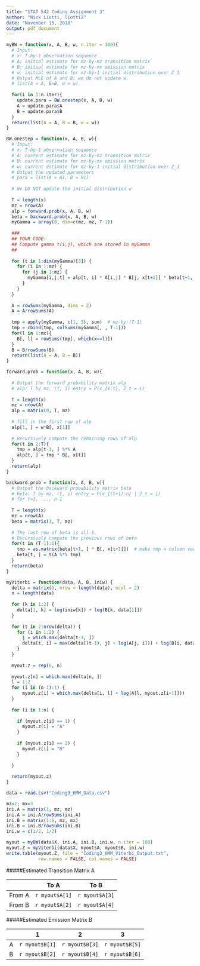 ---
title: "STAT 542 Coding Assignment 3"
author: "Nick Liotti, liotti2"
date: "November 15, 2018"
output: pdf_document
---

```{r, echo=FALSE}
myBW = function(x, A, B, w, n.iter = 100){
  # Input: 
  # x: T-by-1 observation sequence
  # A: initial estimate for mz-by-mz transition matrix
  # B: initial estimate for mz-by-mx emission matrix
  # w: initial estimate for mz-by-1 initial distribution over Z_1
  # Output MLE of A and B; we do not update w
  # list(A = A, B=B, w = w)
  
  for(i in 1:n.iter){
    update.para = BW.onestep(x, A, B, w)
    A = update.para$A
    B = update.para$B
  }
  return(list(A = A, B = B, w = w))
}

BW.onestep = function(x, A, B, w){
  # Input: 
  # x: T-by-1 observation sequence
  # A: current estimate for mz-by-mz transition matrix
  # B: current estimate for mz-by-mx emission matrix
  # w: current estimate for mz-by-1 initial distribution over Z_1
  # Output the updated parameters
  # para = list(A = A1, B = B1)
  
  # We DO NOT update the initial distribution w
  
  T = length(x)
  mz = nrow(A)
  alp = forward.prob(x, A, B, w)
  beta = backward.prob(x, A, B, w)
  myGamma = array(0, dim=c(mz, mz, T-1))
  
  ###
  ## YOUR CODE: 
  ## Compute gamma_t(i,j), which are stored in myGamma
  ##
  
  for (t in 1:dim(myGamma)[3]) {
    for (i in 1:mz) {
      for (j in 1:mz) {
        myGamma[i,j,t] = alp[t, i] * A[i,j] * B[j, x[t+1]] * beta[t+1, j]
      } 
    }
  }
  
  A = rowSums(myGamma, dims = 2)
  A = A/rowSums(A)
  
  tmp = apply(myGamma, c(1, 3), sum)  # mz-by-(T-1)
  tmp = cbind(tmp, colSums(myGamma[, , T-1]))
  for(l in 1:mx){
    B[, l] = rowSums(tmp[, which(x==l)])
  }
  B = B/rowSums(B)
  return(list(A = A, B = B))
}

forward.prob = function(x, A, B, w){
  
  # Output the forward probability matrix alp 
  # alp: T by mz, (t, i) entry = P(x_{1:t}, Z_t = i)
  
  T = length(x)
  mz = nrow(A)
  alp = matrix(0, T, mz)
  
  # fill in the first row of alp
  alp[1, ] = w*B[, x[1]]
  
  # Recursively compute the remaining rows of alp
  for(t in 2:T){
    tmp = alp[t-1, ] %*% A
    alp[t, ] = tmp * B[, x[t]]
  }
  return(alp)
}

backward.prob = function(x, A, B, w){
  # Output the backward probability matrix beta
  # beta: T by mz, (t, i) entry = P(x_{(t+1):n} | Z_t = i)
  # for t=1, ..., n-1
  
  T = length(x)
  mz = nrow(A)
  beta = matrix(1, T, mz)
  
  # The last row of beta is all 1.
  # Recursively compute the previous rows of beta
  for(t in (T-1):1){
    tmp = as.matrix(beta[t+1, ] * B[, x[t+1]])  # make tmp a column vector
    beta[t, ] = t(A %*% tmp)
  }
  return(beta)
}

myViterbi = function(data, A, B, iniw) {
  delta = matrix(0, nrow = length(data), ncol = 2)
  n = length(data)
  
  for (k in 1:2) {
    delta[1, k] = log(iniw[k]) + log(B[k, data[1]])
  }
  
  for (t in 2:nrow(delta)) {
    for (i in 1:2) {
      j = which.max(delta[t-1, ])
      delta[t, i] = max(delta[(t-1), j] + log(A[j, i])) + log(B[i, data[t]])
    }
  }
  
  myout.z = rep(0, n)
  
  myout.z[n] = which.max(delta[n, ])
  l = 1:2
  for (i in (n-1):1) {
      myout.z[i] = which.max(delta[i, l] + log(A[l, myout.z[i+1]]))
  }
  
  for (i in 1:n) {
    
    if (myout.z[i] == 1) {
      myout.z[i] = "A"
    }
    
    if (myout.z[i] == 2) {
      myout.z[i] = "B"
    }
    
  }
  
  return(myout.z)
} 

data = read.csv("Coding3_HMM_Data.csv")

mz=2; mx=3
ini.A = matrix(1, mz, mz)
ini.A = ini.A/rowSums(ini.A)
ini.B = matrix(1:6, mz, mx)
ini.B = ini.B/rowSums(ini.B)
ini.w = c(1/2, 1/2)

myout = myBW(data$X, ini.A, ini.B, ini.w, n.iter = 100)
myout.Z = myViterbi(data$X, myout$A, myout$B, ini.w)
write.table(myout.Z, file = "Coding3_HMM_Viterbi_Output.txt", 
            row.names = FALSE, col.names = FALSE)

```


#####Estimated Transition Matrix A

|   | To A  | To B   |
|---|---|---|
| From A  | `r myout$A[1]` | `r myout$A[3]`  |
| From B  | `r myout$A[2]` | `r myout$A[4]`  |

#####Estimated Emission Matrix B

|   | 1 | 2 | 3 |
|---|---|---|---|
| A  | `r myout$B[1]`  | `r myout$B[3]`  | `r myout$B[5]`  |
| B  | `r myout$B[2]`  | `r myout$B[4]`  | `r myout$B[6]`  |